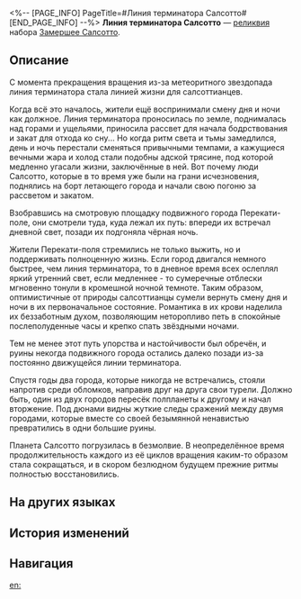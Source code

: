 <%-- [PAGE_INFO]
PageTitle=#Линия терминатора Салсотто#
[END_PAGE_INFO] --%>
{{Реликвия Инфобокс
|id          = 63066
|Изображение = Предмет Линия терминатора Салсотто.png
|Набор       = Замершее Салсотто
|Предмет     = Соединительная вязь
|Упоминания  = 
}}
{{Описание|Планета Салсотто перестала вращаться, и поэтому казалось, что день и ночь на ней длятся вечно. Люди могли там выжить, лишь постоянно мигрируя и внимательно наблюдая за непрерывно движущейся линией терминатора.}}
'''Линия терминатора Салсотто''' — [[реликвия]] набора [[Замершее Салсотто]].

==Описание==
С момента прекращения вращения из-за метеоритного звездопада линия терминатора стала линией жизни для салсоттианцев.

Когда всё это началось, жители ещё воспринимали смену дня и ночи как должное. Линия терминатора проносилась по земле, поднималась над горами и ущельями, приносила рассвет для начала бодрствования и закат для отхода ко сну... Но когда ритм света и тьмы замедлился, день и ночь перестали сменяться привычными темпами, а кажущиеся вечными жара и холод стали подобны адской трясине, под которой медленно угасали жизни, заключённые в ней. Вот почему люди Салсотто, которые в то время уже были на грани исчезновения, поднялись на борт летающего города и начали свою погоню за рассветом и закатом.

Взобравшись на смотровую площадку подвижного города Перекати-поле, они смотрели туда, куда лежал их путь: впереди их встречал дневной свет, позади их подгоняла чёрная ночь.

Жители Перекати-поля стремились не только выжить, но и поддерживать полноценную жизнь. Если город двигался немного быстрее, чем линия терминатора, то в дневное время всех ослеплял яркий утренний свет, если медленнее - то сумеречные отблески мгновенно тонули в кромешной ночной темноте. Таким образом, оптимистичные от природы салсоттианцы сумели вернуть смену дня и ночи в их первоначальное состояние. Романтика в их крови наделила их беззаботным духом, позволяющим неторопливо петь в спокойные послеполуденные часы и крепко спать звёздными ночами.

Тем не менее этот путь упорства и настойчивости был обречён, и руины некогда подвижного города остались далеко позади из-за постоянно движущейся линии терминатора.

Спустя годы два города, которые никогда не встречались, стояли напротив среди обломков, направив друг на друга свои турели. Должно быть, один из двух городов пересёк полпланеты к другому и начал вторжение. Под дюнами видны жуткие следы сражений между двумя городами, которые вместе со своей безымянной ненавистью превратились в одни большие руины.

Планета Салсотто погрузилась в безмолвие. В неопределённое время продолжительность каждого из её циклов вращения каким-то образом стала сокращаться, и в скором безлюдном будущем прежние ритмы полностью восстановились.

==На других языках==
{{На других языках
|en   = Salsotto's Terminator Line
|zhs  = 萨尔索图的晨昏界线
|zht  = 薩爾索圖的晨昏界線
|ja   = サルソットの{{Rubi|明暗境界線|めいあんきょうかいせん}}
|ko   = 살소토의 명암 경계선
|es   = Terminador de Salsotto
|fr   = Terminateur de Salsotto
|ru   = Линия терминатора Салсотто
|th   = Salsotto's Terminator Line
|vi   = Ranh Giới Ngày Đêm Salsotto
|de   = Tag-Nacht-Grenze von Salsotto
|id   = Salsotto's Terminator Line
|pt   = Linha Crepuscular de Salsotto
}}

==История изменений==
{{История изменений|3.5}}

==Навигация==
{{Набор Реликвий Навбокс|Замершее Салсотто}}

[[en:]]